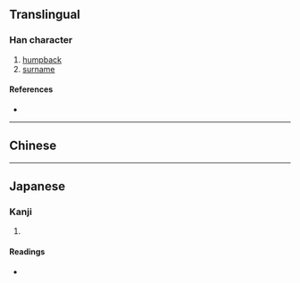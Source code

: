 {{also|僂}}
{{character info/new}}
==Translingual==

===Han character===
{{Han char|rn=9|rad=人|as=09|sn=11|four=|canj=OFDV|ids=⿰亻娄}}

# [[humpback]]
# [[surname]]

====References====
* {{Han ref|kx=0112.071|dkj=00924|dj=0239.140|hdz=10195.020|uh=507B|ud=20603}}

----

==Chinese==
{{zh-see|僂}}

----

==Japanese==

===Kanji===
{{ja-kanji|grade=|rs=人09}}

# {{defn|lang=ja|sort=人09}}

====Readings====
* {{ja-readings|on=[[ろう]] (rō)|kun=}}